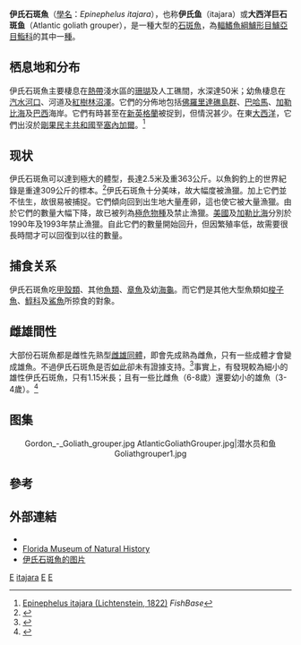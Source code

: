 {{Speciesbox 
| taxon = Epinephelus itajara
| status=VU
| status_system=IUCN3.1
| status_ref=<ref name="IUCN">{{Cite journal | author = Craig, M.T. | title = ''Epinephelus itajara'' | journal = [[The_IUCN_Red_List_of_Threatened_Species|The IUCN Red List of Threatened Species]] | volume = 2011 | page = e.T195409A8961414 | publisher = [[IUCN|IUCN]] | date = 2011 | url = http://www.iucnredlist.org/details/195409/0 | doi = 10.2305/IUCN.UK.2011-2.RLTS.T195409A8961414.en | access-date = 2018-01-10 | archive-date = 2018-10-12 | archive-url = https://web.archive.org/web/20181012162217/http://www.iucnredlist.org/details/195409/0 | dead-url = no }}</ref>
| trend=unknown
| image=itajara.JPG
| authority = [[辛里奇·利希滕斯坦|Lichtenstein]], 1822
| synonyms=*''Epinephalus itajara''<br /><small>[[辛里奇·利希滕斯坦|Lichtenstein]], 1822</small>
*''Epinephelus itajarra''<br /><small>Lichtenstein, 1822</small>
*''Promicrops itaiara''<br /><small>Lichtenstein, 1822</small>
*''Serranus guasa''<br /><small>Poey, 1860</small>}}

'''伊氏石斑魚'''（[[學名|學名]]：''Epinephelus itajara''），也称'''伊氏鱼'''（itajara）或'''大西洋巨石斑鱼'''（Atlantic goliath grouper），是一種大型的[[石斑魚|石斑魚]]，為[[輻鰭魚綱|輻鰭魚綱]][[鱸形目|鱸形目]][[鱸亞目|鱸亞目]][[鮨科|鮨科]]的其中一[[種|種]]。

==栖息地和分布==
伊氏石斑魚主要棲息在[[熱帶|熱帶]]淺水區的[[珊瑚|珊瑚]]及人工礁間，水深達50米；幼魚棲息在[[汽水_(水域)|汽水]][[河口|河口]]、河道及[[紅樹林|紅樹林]][[沼澤|沼澤]]。它們的分佈地包括[[佛羅里達礁島群|佛羅里達礁島群]]、[[巴哈馬|巴哈馬]]、[[加勒比海|加勒比海]]及[[巴西|巴西]]海岸。它們有時甚至在[[新英格蘭|新英格蘭]]被捉到，但情況甚少。在東[[大西洋|大西洋]]，它們出沒於[[剛果民主共和國|剛果民主共和國]]至[[塞內加爾|塞內加爾]]。<ref name=FB>[http://www.fishbase.org/summary/Epinephelus-itajara.html  Epinephelus itajara  (Lichtenstein, 1822)] {{Wayback|url=http://www.fishbase.org/summary/Epinephelus-itajara.html |date=20201111173107 }} ''FishBase''{{en}}</ref>

==现状==
伊氏石斑魚可以達到極大的體型，長達2.5米及重363公斤。以魚鉤釣上的世界紀錄是重達309公斤的標本。<ref>{{Cite web |url=http://www.igfa.org/records/Fish-Records.aspx?Fish=Grouper,%20goliath&LC=ATR |title=存档副本 |access-date=2010-06-27 |archive-url=https://web.archive.org/web/20100613140949/http://igfa.org/records/Fish-Records.aspx?Fish=Grouper,%20goliath&LC=ATR |archive-date=2010-06-13 |dead-url=yes }}</ref>伊氏石斑魚十分美味，故大幅度被漁獵。加上它們並不怯生，故很易被捕捉。它們傾向回到出生地大量產卵，這也使它被大量漁獵。由於它們的數量大幅下降，故已被列為[[極危物種|極危物種]]及禁止漁獵。[[美國|美國]]及[[加勒比海|加勒比海]]分別於1990年及1993年禁止漁獵。自此它們的數量開始回升，但因繁殖率低，故需要很長時間才可以回復到以往的數量。

==捕食关系==
伊氏石斑魚吃[[甲殼類|甲殼類]]、其他[[魚類|魚類]]、[[章魚|章魚]]及幼[[海龜|海龜]]。而它們是其他大型魚類如[[梭子魚|梭子魚]]、[[鯙科|鯙科]]及[[鯊魚|鯊魚]]所掠食的對象。

==雌雄間性==
大部份石斑魚都是雌性先熟型[[雌雄同體|雌雄同體]]，即會先成熟為雌魚，只有一些成體才會變成雄魚。不過伊氏石斑魚是否[[雌雄間性|如此]]卻未有證據支持。<ref>{{Cite web |url=http://www.flmnh.ufl.edu/fish/gallery/descript/goliathgrouper/goliathgrouper.html |title=Florida Museum of Natural History |accessdate=2010-06-27 |archive-date=2016-01-27 |archive-url=https://web.archive.org/web/20160127171734/http://www.flmnh.ufl.edu/fish/Gallery/Descript/GoliathGrouper/GoliathGrouper.html |dead-url=no }}</ref>事實上，有發現較為細小的雄性伊氏石斑魚，只有1.15米長；且有一些比雌魚（6-8歲）還要幼小的雄魚（3-4歲）。<ref>{{Cite journal en|author=Bullock|display-authors=etal|year=1992|title=Age, Growth and Reproduction in the Eastern Gulf of Mexico|journal=U.S. Fishery Bulletin|volume=90|issue=2|pages=243-49|accessdate=2008-04-08|url=http://myfwc.com/Marine/grouper/goliath_grouper/reports.htm|archive-date=2012-02-13|archive-url=https://web.archive.org/web/20120213225329/http://myfwc.com/Marine/grouper/goliath_grouper/reports.htm|dead-url=no}}</ref>

==图集==
<center>
<gallery mode="packed">
Gordon_-_Goliath_grouper.jpg
AtlanticGoliathGrouper.jpg|潜水员和鱼
Goliathgrouper1.jpg
</gallery>
</center>

==參考==
{{reflist}}

==外部連結==
{{commonscat|Epinephelus itajara}}
*{{FishBase_species|genus=Epinephelus|species=itajara|year=2004|month=十}}
*[http://www.flmnh.ufl.edu/fish/Gallery/Descript/GoliathGrouper/GoliathGrouper.html Florida Museum of Natural History] {{Wayback|url=http://www.flmnh.ufl.edu/fish/Gallery/Descript/GoliathGrouper/GoliathGrouper.html |date=20160127171734 }}
* [https://biogeodb.stri.si.edu/caribbean/resources/img/images/species/4760_8706.jpg 伊氏石斑魚的图片] {{Wayback|url=https://biogeodb.stri.si.edu/caribbean/resources/img/images/species/4760_8706.jpg |date=20200611065803 }}

{{Taxonbar|from=Q1920243}}
[[Category:食用鱼|E]]
[[Category:石斑魚屬|itajara]]
[[Category:大西洋鱼类|E]]
[[Category:1822年描述的魚類|E]]